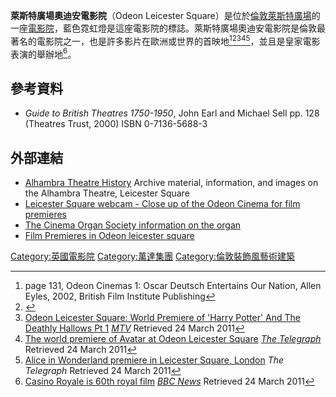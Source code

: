 {{Infobox venue
| name              = 莱斯特广场奥迪安电影院
| nickname          = 
| image             = Leicester Square Odeon.jpg
| image_caption     = 莱斯特广场奥迪安电影院 2006
| address           = [[莱斯特广场|莱斯特广场]]<br />伦敦, 英格兰<br />联合王国
| location          = 
| coordinates       = {{Coord|51.510556|-0.129167|display=inline,title}}
| type              = 影院
| genre             = 
| opened            = {{Start date and age|df=yes|1937|11|02}}
| renovated         = 
| expanded          = 
| closed            = 
| demolished        = 
| owner             = 
| construction_cost = 
| former_names      = 
| seating_type      = 
| seating_capacity  = 1,679
| publictransit =
| website           = [https://www.odeonevents.co.uk/venue-finder/london-leicester-square/ Odeon Leicester Square]
}}

'''萊斯特廣場奧迪安電影院'''（Odeon Leicester Square）是位於[[倫敦|倫敦]][[萊斯特廣場|萊斯特廣場]]的一座[[電影院|電影院]]，藍色霓虹燈是這座電影院的標誌。萊斯特廣場奧迪安電影院是倫敦最著名的電影院之一，也是許多影片在歐洲或世界的首映地<ref name="bfi131">page 131, Odeon Cinemas 1: Oscar Deutsch Entertains Our Nation, Allen Eyles, 2002, British Film Institute Publishing</ref><ref>{{cite web |url=http://cinematreasures.org/theater/841/ |title=Cinema Treasures - Odeon Leicester Square |accessdate=2009-11-16 |author=Steffan Laugharne, Ken Roe |work=Cinema Treasures |archive-date=2009-02-01 |archive-url=https://web.archive.org/web/20090201073447/http://cinematreasures.org/theater/841 |dead-url=no }}</ref><ref>[http://www.mtv.co.uk/entertainment/harry-potter/gallery/245831-world-premiere-of-harry-potter-and-the-deathly-hallows-par Odeon Leicester Square: World Premiere of 'Harry Potter' And The Deathly Hallows Pt 1] {{Wayback|url=http://www.mtv.co.uk/entertainment/harry-potter/gallery/245831-world-premiere-of-harry-potter-and-the-deathly-hallows-par |date=20131014111257 }} ''[[MTV|MTV]]'' Retrieved 24 March 2011</ref><ref>[http://www.telegraph.co.uk/culture/culturepicturegalleries/6787259/The-world-premiere-of-Avatar-at-Odeon-Leicester-Square.html The world premiere of Avatar at Odeon Leicester Square] {{Wayback|url=http://www.telegraph.co.uk/culture/culturepicturegalleries/6787259/The-world-premiere-of-Avatar-at-Odeon-Leicester-Square.html |date=20160810204413 }} ''[[The_Daily_Telegraph|The Telegraph]]'' Retrieved 24 March 2011</ref><ref>[http://www.telegraph.co.uk/news/picturegalleries/celebritynews/7320490/Alice-in-Wonderland-premiere-in-Leicester-Square-London.html Alice in Wonderland premiere in Leicester Square, London] {{Wayback|url=http://www.telegraph.co.uk/news/picturegalleries/celebritynews/7320490/Alice-in-Wonderland-premiere-in-Leicester-Square-London.html |date=20150925122450 }} ''The Telegraph'' Retrieved 24 March 2011</ref>，並且是皇家電影表演的舉辦地<ref>[http://news.bbc.co.uk/1/hi/entertainment/5216256.stm Casino Royale is 60th royal film] {{Wayback|url=http://news.bbc.co.uk/1/hi/entertainment/5216256.stm |date=20090325063803 }} ''[[BBC_News|BBC News]]'' Retrieved 24 March 2011</ref>。
==參考資料==
{{Reflist}}
* ''Guide to British Theatres 1750-1950'', John Earl and Michael Sell pp. 128 (Theatres Trust,  2000) ISBN 0-7136-5688-3
==外部連結==
*[http://www.arthurlloyd.co.uk/Alhambra.htm Alhambra Theatre History] {{Wayback|url=http://www.arthurlloyd.co.uk/Alhambra.htm |date=20160505102207 }} Archive material, information, and images on the Alhambra Theatre, Leicester Square
*[http://www.radissonedwardian.co.uk/leicester-sq-webcam.html Leicester Square webcam - Close up of the Odeon Cinema for film premieres] {{Wayback|url=http://www.radissonedwardian.co.uk/leicester-sq-webcam.html |date=20070610063752 }}
*[https://web.archive.org/web/20130815071644/http://www.cinema-organs.org.uk/venues/lon.leicestersq.html The Cinema Organ Society information on the organ]
*[https://web.archive.org/web/20180806131707/http://londonfilmpremieres.com/#film-premieres-in-odeon-leicester-square Film Premieres in Odeon leicester square]
{{倫敦地標}}
[[Category:英國電影院|Category:英國電影院]]
[[Category:萬達集團|Category:萬達集團]]
[[Category:倫敦裝飾風藝術建築|Category:倫敦裝飾風藝術建築]]